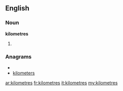 {{also|kilòmetres}}
==English==

===Noun===
'''kilometres'''

# {{plural of|[[kilometre]]}}

===Anagrams===
* {{alphagram|eeiklmorst}}
* [[kilometers#English|kilometers]]

[[ar:kilometres]]
[[fr:kilometres]]
[[it:kilometres]]
[[my:kilometres]]